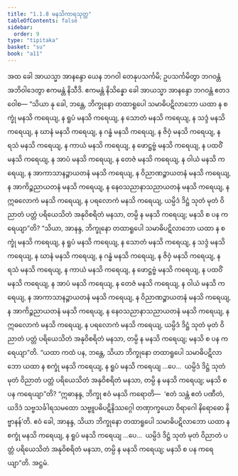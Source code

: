 ```yaml
---
title: "1.1.8 မနသိကာရသုတ္တ"
tableOfContents: false
sidebar:
  order: 9
type: "tipitaka"
basket: "su"
book: "a11"
---
```



<DynamicBreadcrumb />

<Division number="8" book="a11">

<Paragraph number="58" book="a11">
အထ ခေါ အာယသ္မာ အာနန္ဒော ယေန ဘဂဝါ တေနုပသင်္ကမိ; ဥပသင်္ကမိတွာ ဘဂဝန္တံ အဘိဝါဒေတွာ ဧကမန္တံ နိသီဒိ. ဧကမန္တံ နိသိန္နော ခေါ အာယသ္မာ အာနန္ဒော ဘဂဝန္တံ ဧတဒဝေါစ—
</Paragraph>

<Paragraph number="59" book="a11">
“သိယာ နု ခေါ, ဘန္တေ, ဘိက္ခုနော တထာရူပေါ သမာဓိပဋိလာဘော ယထာ န စက္ခုံ မနသိ ကရေယျ, န ရူပံ မနသိ ကရေယျ, န သောတံ မနသိ ကရေယျ, န သဒ္ဒံ မနသိ ကရေယျ, န ဃာနံ မနသိ ကရေယျ, န ဂန္ဓံ မနသိ ကရေယျ, န ဇိဝှံ မနသိ ကရေယျ, န ရသံ မနသိ ကရေယျ, န ကာယံ မနသိ ကရေယျ, န ဖောဋ္ဌဗ္ဗံ မနသိ ကရေယျ, န ပထဝိံ မနသိ ကရေယျ, န အာပံ မနသိ ကရေယျ, န တေဇံ မနသိ ကရေယျ, န ဝါယံ မနသိ ကရေယျ, န အာကာသာနဉ္စာယတနံ မနသိ ကရေယျ, န ဝိညာဏဉ္စာယတနံ မနသိ ကရေယျ, န အာကိဉ္စညာယတနံ မနသိ ကရေယျ, န နေဝသညာနာသညာယတနံ မနသိ ကရေယျ, န ဣဓလောကံ မနသိ ကရေယျ, န ပရလောကံ မနသိ ကရေယျ, ယမ္ပိဒံ ဒိဋ္ဌံ သုတံ မုတံ ဝိညာတံ ပတ္တံ ပရိယေသိတံ အနုဝိစရိတံ မနသာ, တမ္ပိ န မနသိ ကရေယျ; မနသိ စ ပန ကရေယျာ”တိ?
</Paragraph>

<Paragraph number="60" book="a11">
“သိယာ, အာနန္ဒ, ဘိက္ခုနော တထာရူပေါ သမာဓိပဋိလာဘော ယထာ န စက္ခုံ မနသိ ကရေယျ, န ရူပံ မနသိ ကရေယျ, န သောတံ မနသိ ကရေယျ, န သဒ္ဒံ မနသိ ကရေယျ, န ဃာနံ မနသိ ကရေယျ, န ဂန္ဓံ မနသိ ကရေယျ, န ဇိဝှံ မနသိ ကရေယျ, န ရသံ မနသိ ကရေယျ, န ကာယံ မနသိ ကရေယျ, န ဖောဋ္ဌဗ္ဗံ မနသိ ကရေယျ, န ပထဝိံ မနသိ ကရေယျ, န အာပံ မနသိ ကရေယျ, န တေဇံ မနသိ ကရေယျ, န ဝါယံ မနသိ ကရေယျ, န အာကာသာနဉ္စာယတနံ မနသိ ကရေယျ, န ဝိညာဏဉ္စာယတနံ မနသိ ကရေယျ, န အာကိဉ္စညာယတနံ မနသိ ကရေယျ, န နေဝသညာနာသညာယတနံ မနသိ ကရေယျ, န ဣဓလောကံ မနသိ ကရေယျ, န ပရလောကံ မနသိ ကရေယျ, ယမ္ပိဒံ ဒိဋ္ဌံ သုတံ မုတံ ဝိညာတံ ပတ္တံ ပရိယေသိတံ အနုဝိစရိတံ မနသာ, တမ္ပိ န မနသိ ကရေယျ; မနသိ စ ပန ကရေယျာ”တိ.
</Paragraph>

<Paragraph number="61" book="a11">
“ယထာ ကထံ ပန, ဘန္တေ, သိယာ ဘိက္ခုနော တထာရူပေါ သမာဓိပဋိလာဘော ယထာ န စက္ခုံ မနသိ ကရေယျ, န ရူပံ မနသိ ကရေယျ …ပေ…  ယမ္ပိဒံ ဒိဋ္ဌံ သုတံ မုတံ ဝိညာတံ ပတ္တံ ပရိယေသိတံ အနုဝိစရိတံ မနသာ, တမ္ပိ န မနသိ ကရေယျ; မနသိ စ ပန ကရေယျာ”တိ?
</Paragraph>

<Paragraph number="62" book="a11">
“ဣဓာနန္ဒ, ဘိက္ခု ဧဝံ မနသိ ကရောတိ—  ‘ဧတံ သန္တံ ဧတံ ပဏီတံ, ယဒိဒံ သဗ္ဗသင်္ခါရသမထော သဗ္ဗူပဓိပဋိနိဿဂ္ဂေါ တဏှာက္ခယော ဝိရာဂေါ နိရောဓော နိဗ္ဗာနန်’တိ. ဧဝံ ခေါ, အာနန္ဒ, သိယာ ဘိက္ခုနော တထာရူပေါ သမာဓိပဋိလာဘော ယထာ န စက္ခုံ မနသိ ကရေယျ, န ရူပံ မနသိ ကရေယျ …ပေ…  ယမ္ပိဒံ ဒိဋ္ဌံ သုတံ မုတံ ဝိညာတံ ပတ္တံ ပရိယေသိတံ အနုဝိစရိတံ မနသာ, တမ္ပိ န မနသိ ကရေယျ; မနသိ စ ပန ကရေယျာ”တိ.

</Paragraph>
</Division>

<Paragraph number="63" type="center" book="a11">
အဋ္ဌမံ.
</Paragraph>